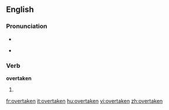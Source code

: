 ==English==

===Pronunciation===
* {{IPA|/'ovəɻteɪkən/}}
* {{audio|En-us-overtaken.ogg|Audio (US)}}
*: {{rhymes|eɪkən}}

===Verb===
'''overtaken'''

# {{past participle of| to [[overtake]]}}

[[fr:overtaken]]
[[it:overtaken]]
[[hu:overtaken]]
[[vi:overtaken]]
[[zh:overtaken]]